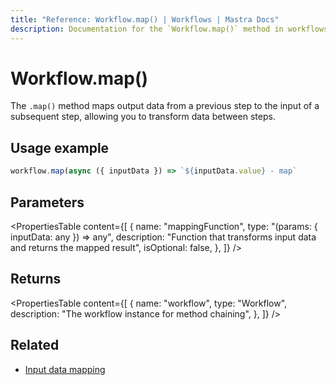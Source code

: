 ```yaml
---
title: "Reference: Workflow.map() | Workflows | Mastra Docs"
description: Documentation for the `Workflow.map()` method in workflows, which maps output data from a previous step to the input of a subsequent step.
---
```


# Workflow.map()

The `.map()` method maps output data from a previous step to the input of a subsequent step, allowing you to transform data between steps.

## Usage example

```typescript copy
workflow.map(async ({ inputData }) => `${inputData.value} - map`
```

## Parameters

<PropertiesTable
  content={[
    {
      name: "mappingFunction",
      type: "(params: { inputData: any }) => any",
      description: "Function that transforms input data and returns the mapped result",
      isOptional: false,
    },
  ]}
/>

## Returns

<PropertiesTable
  content={[
    {
      name: "workflow",
      type: "Workflow",
      description: "The workflow instance for method chaining",
    },
  ]}
/>

## Related

- [Input data mapping](../../docs/workflows/input-data-mapping.mdx)
